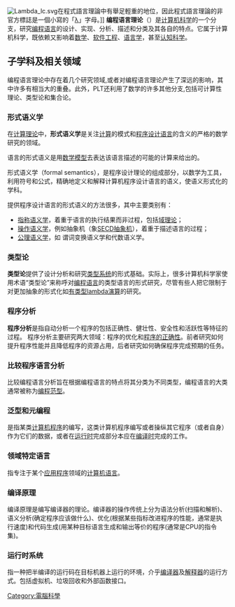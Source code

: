 {{unreferenced|time=2011-12-23T06:49:30+00:00}}
{{noteTA
|G1=IT
}}
[[File:Lambda_lc.svg|thumb]]在程式語言理論中有舉足輕重的地位，因此程式語言理論的非官方標誌是一個小寫的「[[λ|λ]]」字母。]]
'''编程语言理论'''（{{lang-en|Programming language theory}}）是[[计算机科学|计算机科学]]的一个分支，研究[[编程语言|编程语言]]的设计、实现、分析、描述和分类及其各自的特点。它属于计算机科学，既依赖又影响着[[数学|数学]]、[[软件工程|软件工程]]、[[语言学|语言学]]，甚至[[认知科学|认知科学]]。

== 子学科及相关领域 ==
编程语言理论中存在着几个研究领域,或者对编程语言理论产生了深远的影响，其中许多有相当大的重叠。此外，PLT还利用了数学的许多其他分支,包括可计算性理论、类型论和集合论。

=== 形式语义学 ===
在[[计算理论|计算理论]]中，'''形式语义学'''是关注[[计算|计算]]的模式和[[程序设计语言|程序设计语言]]的含义的严格的数学研究的领域。

语言的形式语义是用[[数学模型|数学模型]]去表达该语言描述的可能的计算来给出的。

形式语义学（formal semantics），是程序设计理论的组成部分，以数学为工具，利用符号和公式，精确地定义和解释计算机程序设计语言的语义，使语义形式化的学科。

提供程序设计语言的形式语义的方法很多，其中主要类别有：

* [[指称语义学|指称语义学]]，着重于语言的执行结果而非过程，包括[[域理论|域理论]]；
* [[操作语义学|操作语义学]]，例如抽象机（象[[SECD抽象机|SECD抽象机]]），着重于描述语言的过程；
* [[公理语义学|公理语义学]]，如 谓词变换语义学和代数语义学。

=== 类型论 ===
'''类型论'''提供了设计分析和研究[[类型系统|类型系统]]的形式基础。实际上，很多计算机科学家使用术语“类型论”来称呼对[[编程语言|编程语言]]的类型语言的形式研究，尽管有些人把它限制于对更加抽象的形式化如[[有类型lambda演算|有类型lambda演算]]的研究。

=== 程序分析 ===
'''程序分析'''是指自动分析一个程序的包括正确性、健壮性、安全性和活跃性等特征的过程。 程序分析主要研究两大领域：程序的优化和[[正确性_(计算机科学)|程序的正确性]]。前者研究如何提升程序性能并且降低程序的资源占用，后者研究如何确保程序完成预期的任务。

=== 比较程序语言分析 ===
比较编程语言分析旨在根据编程语言的特点将其分类为不同类型，编程语言的大类通常被称为[[编程范型|编程范型]]。

=== 泛型和元编程 ===
是指某类[[计算机程序|计算机程序]]的编写，这类计算机程序编写或者操纵其它程序（或者自身）作为它们的数据，或者在[[运行时|运行时]]完成部分本应在[[编译时|编译时]]完成的工作。

=== 领域特定语言 ===
指专注于某个[[应用程序|应用程序]]领域的[[计算机语言|计算机语言]]。

=== 编译原理 ===
编译原理是编写编译器的理论。编译器的操作传统上分为语法分析(扫描和解析)、语义分析(确定程序应该做什么)、优化(根据某些指标改进程序的性能，通常是执行速度)和代码生成(用某种目标语言生成和输出等价的程序(通常是CPU的指令集)。

=== 运行时系统 ===
指一种把半编译的运行码在目标机器上运行的环境，介乎[[编译器|编译器]]及[[直译器|解释器]]的运行方式。包括虚拟机、垃圾回收和外部函数接口。
[[Category:電腦科學|Category:電腦科學]]